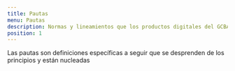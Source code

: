 ```yaml
---
title: Pautas
menu: Pautas
description: Normas y lineamientos que los productos digitales del GCBA deben seguir.
position: 1
---
```


Las pautas son definiciones específicas a seguir que se desprenden de los principios y están nucleadas
